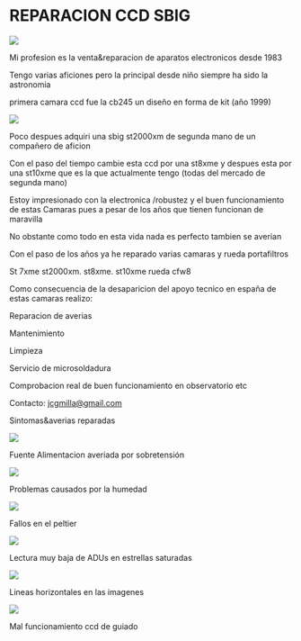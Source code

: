 # REPARACION CCD SBIG

<img src="https://astroccd.files.wordpress.com/2020/11/msaico-1.jpg" />

Mi profesion es la venta&amp;reparacion de aparatos electronicos desde 1983

Tengo varias aficiones pero la principal desde niño siempre ha sido la astronomia

primera camara ccd fue la cb245 un diseño en forma de kit (año 1999)

<img src="https://astroccd.files.wordpress.com/2020/11/cb245.jpg" />

Poco despues adquiri una sbig st2000xm de segunda mano de un compañero de aficion

Con el paso del tiempo cambie esta ccd por una st8xme y despues esta por una st10xme que es la que actualmente tengo (todas del mercado de segunda mano)

Estoy impresionado con la electronica /robustez y el buen funcionamiento de estas Camaras pues a pesar de los años que tienen funcionan de maravilla

No obstante como todo en esta vida nada es perfecto tambien se averian

Con el paso de los años ya he reparado varias camaras y rueda portafiltros

St 7xme st2000xm. st8xme. st10xme rueda cfw8

Como consecuencia de la desaparicion del apoyo tecnico en españa de estas camaras realizo:

Reparacion de averias

Mantenimiento

Limpieza

Servicio de microsoldadura

Comprobacion real de buen funcionamiento en observatorio etc

Contacto: jcgmilla@gmail.com

Sintomas&amp;averias reparadas

<img src="https://astroccd.files.wordpress.com/2020/12/20201002_104339.jpg" />

Fuente Alimentacion averiada por sobretensión

<img src="https://astroccd.files.wordpress.com/2020/12/20200522_184920.jpg?w=978" />

Problemas causados por la humedad

<img src="https://astroccd.files.wordpress.com/2020/12/20200603_110317.jpg" />

Fallos en el peltier

<img src="https://astroccd.files.wordpress.com/2020/12/cuentas.jpg?w=1024" />

Lectura muy baja de ADUs en estrellas saturadas

<img src="https://astroccd.files.wordpress.com/2020/12/img-20200425-wa0014.jpg" />

Lineas horizontales en las imagenes

<img src="https://astroccd.files.wordpress.com/2020/12/guiado.jpg" />

Mal funcionamiento ccd de guiado